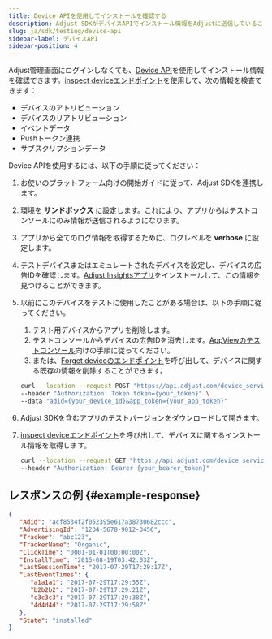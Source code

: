 ```yaml
---
title: Device APIを使用してインストールを確認する
description: Adjust SDKがデバイスAPIでインストール情報をAdjustに送信していることをテストする
slug: ja/sdk/testing/device-api
sidebar-label: デバイスAPI
sidebar-position: 4
---
```


Adjust管理画面にログインしなくても、[Device API](/ja/api/device-api/)を使用してインストール情報を確認できます。[inspect deviceエンドポイント](en/api/device-api/inspect/)を使用して、次の情報を検査できます：

-  デバイスのアトリビューション
-  デバイスのリアトリビューション
-  イベントデータ
-  Pushトークン連携
-  サブスクリプションデータ

Device APIを使用するには、以下の手順に従ってください：

1. お使いのプラットフォーム向けの開始ガイドに従って、Adjust SDKを連携します。

2. 環境を **サンドボックス** に設定します。これにより、アプリからはテストコンソールにのみ情報が送信されるようになります。

3. アプリから全てのログ情報を取得するために、ログレベルを **verbose** に設定します。

4. テストデバイスまたはエミュレートされたデバイスを設定し、デバイスの広告IDを確認します。[Adjust Insightsアプリ](https://apps.apple.com/us/app/adjust-insights/id1125517808)をインストールして、この情報を見つけることができます。

5. 以前にこのデバイスをテストに使用したことがある場合は、以下の手順に従ってください。

   1. テスト用デバイスからアプリを削除します。
   2. テストコンソールからデバイスの広告IDを消去します。[AppViewのテストコンソール](https://help.adjust.com/ja/article/testing-console#forget-device)向けの手順に従ってください。
   3. または、[Forget deviceのエンドポイント](/ja/api/device-api/forget/)を呼び出して、デバイスに関する既存の情報を削除することができます。

   ```bash
   curl --location --request POST "https://api.adjust.com/device_service/api/v1/forget_device" \
   --header "Authorization: Token token={your_token}" \
   --data "adid={your_device_id}&app_token={your_app_token}"
   ```

6. Adjust SDKを含むアプリのテストバージョンをダウンロードして開きます。

7. [inspect deviceエンドポイント](/ja/api/device-api/inspect/)を呼び出して、デバイスに関するインストール情報を取得します。

   ```bash
   curl --location --request GET "https://api.adjust.com/device_service/api/v1/inspect_device?advertising_id={your_advertising_id}&app_token={your_app_token}" \
   --header "Authorization: Bearer {your_bearer_token}"
   ```

## レスポンスの例 {#example-response}

```json
{
   "Adid": "acf8534f2f052395e617a38730682ccc",
   "AdvertisingId": "1234-5678-9012-3456",
   "Tracker": "abc123",
   "TrackerName": "Organic",
   "ClickTime": "0001-01-01T00:00:00Z",
   "InstallTime": "2015-08-19T03:42:03Z",
   "LastSessionTime": "2017-07-29T17:29:17Z",
   "LastEventTimes": {
      "a1a1a1": "2017-07-29T17:29:55Z",
      "b2b2b2": "2017-07-29T17:29:21Z",
      "c3c3c3": "2017-07-29T17:29:38Z",
      "4d4d4d": "2017-07-29T17:29:58Z"
   },
   "State": "installed"
}
```
